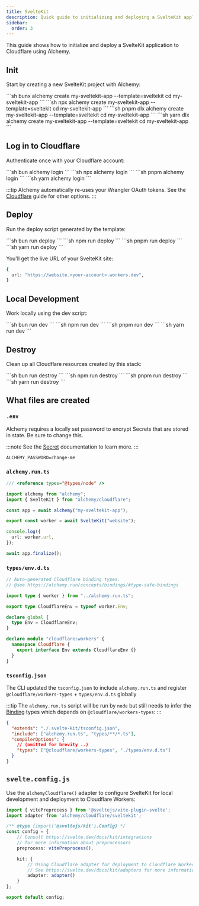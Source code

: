 ```yaml
---
title: SvelteKit
description: Quick guide to initializing and deploying a SvelteKit application to Cloudflare Workers using Alchemy.
sidebar:
  order: 3
---
```



This guide shows how to initialize and deploy a SvelteKit application to Cloudflare using Alchemy.

## Init

Start by creating a new SvelteKit project with Alchemy:

<Tabs syncKey="pkgManager">
  <TabItem label="bun">
    ```sh
    bunx alchemy create my-sveltekit-app --template=sveltekit
    cd my-sveltekit-app
    ```
  </TabItem>
  <TabItem label="npm">
    ```sh
    npx alchemy create my-sveltekit-app --template=sveltekit
    cd my-sveltekit-app
    ```
  </TabItem>
  <TabItem label="pnpm">
    ```sh
    pnpm dlx alchemy create my-sveltekit-app --template=sveltekit
    cd my-sveltekit-app
    ```
  </TabItem>
  <TabItem label="yarn">
    ```sh
    yarn dlx alchemy create my-sveltekit-app --template=sveltekit
    cd my-sveltekit-app
    ```
  </TabItem>
</Tabs>

## Log in to Cloudflare

Authenticate once with your Cloudflare account:

<Tabs syncKey="pkgManager">
  <TabItem label="bun">
    ```sh
    bun alchemy login
    ```
  </TabItem>
  <TabItem label="npm">
    ```sh
    npx alchemy login
    ```
  </TabItem>
  <TabItem label="pnpm">
    ```sh
    pnpm alchemy login
    ```
  </TabItem>
  <TabItem label="yarn">
    ```sh
    yarn alchemy login
    ```
  </TabItem>
</Tabs>

:::tip
Alchemy automatically re-uses your Wrangler OAuth tokens. See the [Cloudflare](/guides/cloudflare) guide for other options.
:::

## Deploy

Run the deploy script generated by the template:

<Tabs syncKey="pkgManager">
  <TabItem label="bun">
    ```sh
    bun run deploy
    ```
  </TabItem>
  <TabItem label="npm">
    ```sh
    npm run deploy
    ```
  </TabItem>
  <TabItem label="pnpm">
    ```sh
    pnpm run deploy
    ```
  </TabItem>
  <TabItem label="yarn">
    ```sh
    yarn run deploy
    ```
  </TabItem>
</Tabs>

You'll get the live URL of your SvelteKit site:

```sh
{
  url: "https://website.<your-account>.workers.dev",
}
```

## Local Development

Work locally using the dev script:

<Tabs syncKey="pkgManager">
  <TabItem label="bun">
    ```sh
    bun run dev
    ```
  </TabItem>
  <TabItem label="npm">
    ```sh
    npm run dev
    ```
  </TabItem>
  <TabItem label="pnpm">
    ```sh
    pnpm run dev
    ```
  </TabItem>
  <TabItem label="yarn">
    ```sh
    yarn run dev
    ```
  </TabItem>
</Tabs>

## Destroy

Clean up all Cloudflare resources created by this stack:

<Tabs syncKey="pkgManager">
  <TabItem label="bun">
    ```sh
    bun run destroy
    ```
  </TabItem>
  <TabItem label="npm">
    ```sh
    npm run destroy
    ```
  </TabItem>
  <TabItem label="pnpm">
    ```sh
    pnpm run destroy
    ```
  </TabItem>
  <TabItem label="yarn">
    ```sh
    yarn run destroy
    ```
  </TabItem>
</Tabs>

## What files are created

### `.env`

Alchemy requires a locally set password to encrypt Secrets that are stored in state. Be sure to change this.

:::note
See the [Secret](/concepts/secret) documentation to learn more.
:::

```
ALCHEMY_PASSWORD=change-me
```

### `alchemy.run.ts`

```typescript
/// <reference types="@types/node" />

import alchemy from "alchemy";
import { SvelteKit } from "alchemy/cloudflare";

const app = await alchemy("my-sveltekit-app");

export const worker = await SvelteKit("website");

console.log({
  url: worker.url,
});

await app.finalize();
```

### `types/env.d.ts`

```typescript
// Auto-generated Cloudflare binding types.
// @see https://alchemy.run/concepts/bindings/#type-safe-bindings

import type { worker } from "../alchemy.run.ts";

export type CloudflareEnv = typeof worker.Env;

declare global {
  type Env = CloudflareEnv;
}

declare module "cloudflare:workers" {
  namespace Cloudflare {
    export interface Env extends CloudflareEnv {}
  }
}
```

### `tsconfig.json`

The CLI updated the `tsconfig.json` to include `alchemy.run.ts` and register `@cloudflare/workers-types` + `types/env.d.ts` globally

:::tip
The `alchemy.run.ts` script will be run by `node` but still needs to infer the [Binding](/concepts/bindings) types which depends on `@cloudflare/workers-types`:
:::

```json
{
  "extends": "./.svelte-kit/tsconfig.json",
  "include": ["alchemy.run.ts", "types/**/*.ts"],
  "compilerOptions": {
    // (omitted for brevity ..)
    "types": ["@cloudflare/workers-types", "./types/env.d.ts"]
  }
}
``` 

## `svelte.config.js`

Use the `alchemyCloudflare()` adapter to configure SvelteKit for local development and deployment to Cloudflare Workers:

```ts
import { vitePreprocess } from '@sveltejs/vite-plugin-svelte';
import adapter from 'alchemy/cloudflare/sveltekit';

/** @type {import('@sveltejs/kit').Config} */
const config = {
	// Consult https://svelte.dev/docs/kit/integrations
	// for more information about preprocessors
	preprocess: vitePreprocess(),

	kit: {
		// Using Cloudflare adapter for deployment to Cloudflare Workers
		// See https://svelte.dev/docs/kit/adapters for more information about adapters.
		adapter: adapter()
	}
};

export default config;

```